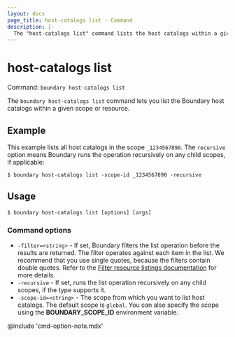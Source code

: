 ```yaml
---
layout: docs
page_title: host-catalogs list - Command
description: |-
  The "host-catalogs list" command lists the host catalogs within a given scope or resource.
---
```


# host-catalogs list

Command: `boundary host-catalogs list`

The `boundary host-catalogs list` command lets you list the Boundary host catalogs within a given scope or resource.

## Example

This example lists all host catalogs in the scope `_1234567890`.
The `recursive` option means Boundary runs the operation recursively on any child scopes, if applicable:

```shell-session
$ boundary host-catalogs list -scope-id _1234567890 -recursive
```

## Usage

<CodeBlockConfig hideClipboard>

```shell-session
$ boundary host-catalogs list [options] [args]
```

</CodeBlockConfig>

### Command options

- `-filter=<string>` - If set, Boundary filters the list operation before the results are returned.
The filter operates against each item in the list.
We recommend that you use single quotes, because the filters contain double quotes.
Refer to the [Filter resource listings documentation](/boundary/docs/concepts/filtering/resource-listing) for more details.
- `-recursive` - If set, runs the list operation recursively on any child scopes, if the type supports it.
- `-scope-id=<string>` - The scope from which you want to list host catalogs.
The default scope is `global`.
You can also specify the scope using the **BOUNDARY_SCOPE_ID** environment variable.

@include 'cmd-option-note.mdx'